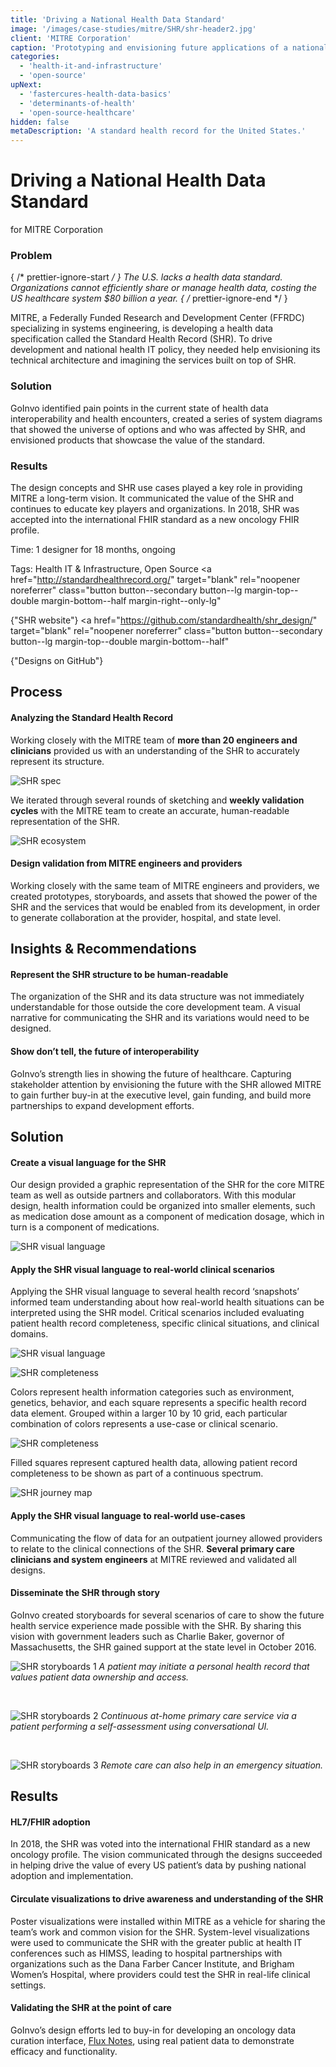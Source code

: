 ```yaml
---
title: 'Driving a National Health Data Standard'
image: '/images/case-studies/mitre/SHR/shr-header2.jpg'
client: 'MITRE Corporation'
caption: 'Prototyping and envisioning future applications of a national health data standard to drive its development.'
categories:
  - 'health-it-and-infrastructure'
  - 'open-source'
upNext:
  - 'fastercures-health-data-basics'
  - 'determinants-of-health'
  - 'open-source-healthcare'
hidden: false
metaDescription: 'A standard health record for the United States.'
---
```



# Driving a National Health Data Standard

for MITRE Corporation

### Problem

{ /* prettier-ignore-start */ }
The U.S. lacks a health data standard. Organizations cannot efficiently share or manage health data, costing the US healthcare system \$80 billion a year.
{ /* prettier-ignore-end */ }

MITRE, a Federally Funded Research and Development Center (FFRDC) specializing in systems engineering, is developing a health data specification called the Standard Health Record (SHR). To drive development and national health IT policy, they needed help envisioning its technical architecture and imagining the services built on top of SHR.

### Solution

GoInvo identified pain points in the current state of health data interoperability and health encounters, created a series of system diagrams that showed the universe of options and who was affected by SHR, and envisioned products that showcase the value of the standard.

### Results

The design concepts and SHR use cases played a key role in providing MITRE a long-term vision. It communicated the value of the SHR and continues to educate key players and organizations. In 2018, SHR was accepted into the international FHIR standard as a new oncology FHIR profile.

<span class="text--uppercase text--gray text--bold text--spacing text--md">Time:</span> 1 designer for 18 months, ongoing

<span class="text--uppercase text--gray text--bold text--spacing text--md">Tags:</span> Health IT & Infrastructure, Open Source
<a
  href="http://standardhealthrecord.org/"
  target="blank"
  rel="noopener noreferrer"
  class="button button--secondary button--lg margin-top--double margin-bottom--half margin-right--only-lg"
>
  {"SHR website"}
</a>
<a
  href="https://github.com/standardhealth/shr_design/"
  target="blank"
  rel="noopener noreferrer"
  class="button button--secondary button--lg margin-top--double margin-bottom--half"
>
  {"Designs on GitHub"}
</a>
<Divider />

## Process

#### Analyzing the Standard Health Record

Working closely with the MITRE team of **more than 20 engineers and clinicians** provided us with an understanding of the SHR to accurately represent its structure.

![SHR spec](/images/case-studies/mitre/SHR/shr-spec.jpg)

We iterated through several rounds of sketching and **weekly validation cycles** with the MITRE team to create an accurate, human-readable representation of the SHR.

![SHR ecosystem](/images/case-studies/mitre/SHR/shr-ecosystem2.jpg)

#### Design validation from MITRE engineers and providers

Working closely with the same team of MITRE engineers and providers, we created prototypes, storyboards, and assets that showed the power of the SHR and the services that would be enabled from its development, in order to generate collaboration at the provider, hospital, and state level.

<Divider />

## Insights & Recommendations

#### Represent the SHR structure to be human-readable

The organization of the SHR and its data structure was not immediately understandable for those outside the core development team. A visual narrative for communicating the SHR and its variations would need to be designed.

#### Show don’t tell, the future of interoperability

GoInvo’s strength lies in showing the future of healthcare. Capturing stakeholder attention by envisioning the future with the SHR allowed MITRE to gain further buy-in at the executive level, gain funding, and build more partnerships to expand development efforts.

<Divider />

## Solution

#### Create a visual language for the SHR

Our design provided a graphic representation of the SHR for the core MITRE team as well as outside partners and collaborators. With this modular design, health information could be organized into smaller elements, such as medication dose amount as a component of medication dosage, which in turn is a component of medications.

![SHR visual language](/images/case-studies/mitre/SHR/shr-visual-language.jpg)

#### Apply the SHR visual language to real-world clinical scenarios

Applying the SHR visual language to several health record ‘snapshots’ informed team understanding about how real-world health situations can be interpreted using the SHR model. Critical scenarios included evaluating patient health record completeness, specific clinical situations, and clinical domains.

![SHR visual language](/images/case-studies/mitre/SHR/shr-completeness-full.jpg)

![SHR completeness](/images/case-studies/mitre/SHR/shr-completeness-scenarios.jpg)

Colors represent health information categories such as environment, genetics, behavior, and each square represents a specific health record data element. Grouped within a larger 10 by 10 grid, each particular combination of colors represents a use-case or clinical scenario.

![SHR completeness](/images/case-studies/mitre/SHR/shr-completeness-record.jpg)

Filled squares represent captured health data, allowing patient record completeness to be shown as part of a continuous spectrum.

![SHR journey map](/images/case-studies/mitre/SHR/shr-journey-map-full.jpg)

#### Apply the SHR visual language to real-world use-cases

Communicating the flow of data for an outpatient journey allowed providers to relate to the clinical connections of the SHR. **Several primary care clinicians and system engineers** at MITRE reviewed and validated all designs.

#### Disseminate the SHR through story

GoInvo created storyboards for several scenarios of care to show the future health service experience made possible with the SHR. By sharing this vision with government leaders such as Charlie Baker, governor of Massachusetts, the SHR gained support at the state level in October 2016.

![SHR storyboards 1](/images/case-studies/mitre/SHR/shr-storyboard-initiate.jpg)
_A patient may initiate a personal health record that values patient data ownership and access._

<br />

![SHR storyboards 2](/images/case-studies/mitre/SHR/shr-storyboard-at-home.jpg)
_Continuous at-home primary care service via a patient performing a self-assessment using conversational UI._

<br />

![SHR storyboards 3](/images/case-studies/mitre/SHR/shr-storyboard-emergency.jpg)
_Remote care can also help in an emergency situation._

<Divider />

## Results

#### HL7/FHIR adoption

In 2018, the SHR was voted into the international FHIR standard as a new oncology profile. The vision communicated through the designs succeeded in helping drive the value of every US patient’s data by pushing national adoption and implementation.

#### Circulate visualizations to drive awareness and understanding of the SHR

Poster visualizations were installed within MITRE as a vehicle for sharing the team’s work and common vision for the SHR. System-level visualizations were used to communicate the SHR with the greater public at health IT conferences such as HIMSS, leading to hospital partnerships with organizations such as the Dana Farber Cancer Institute, and Brigham Women’s Hospital, where providers could test the SHR in real-life clinical settings.

#### Validating the SHR at the point of care

GoInvo’s design efforts led to buy-in for developing an oncology data curation interface, [Flux Notes](https://fluxnotes.org/), using real patient data to demonstrate efficacy and functionality.
